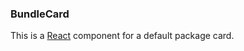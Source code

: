

<Meta title="BundleCard" component={BundleCard} />


### BundleCard

This is a [React](https://reactjs.org/) component for a default package card.

<ArgsTable of={BundleCard} />

<Canvas>
  <Story name="Default">
    <Row>
      <BundleCard
        data={{
          package: {
            charms: [
              {
                display_name: "Traefik Ingress",
                name: "traefik-k8s",
              },
              {
                display_name: "MicroK8s",
                name: "microk8s",
              },
              {
                display_name: "Kafka",
                name: "kafka",
              },
              {
                display_name: "PostgreSQL",
                name: "postgresql",
              },
              {
                display_name: "Prometheus",
                name: "prometheus-k8s",
              },
              {
                display_name: "Landscape Server",
                name: "landscape-server",
              },
              {
                display_name: "Grafana",
                name: "grafana-k8s",
              },
              {
                display_name: "LXD",
                name: "lxd",
              },
            ],
            description:
              "Privacy-oriented voice, video, chat, and conference platform and SIP phone",
            display_name: "Jami",
            icon_url:
              "https://dashboard.snapcraft.io/site_media/appmedia/2020/11/jami-512.png",
            name: "jami",
            platforms: ["vm", "kubernetes"],
          },
          publisher: {
            display_name: "Savoir-faire Linux",
            name: "sfljami",
            validation: "star",
          },
          ratings: {
            value: 4,
            count: 50,
          },
        }}
      />
    </Row>
  </Story>
</Canvas>
